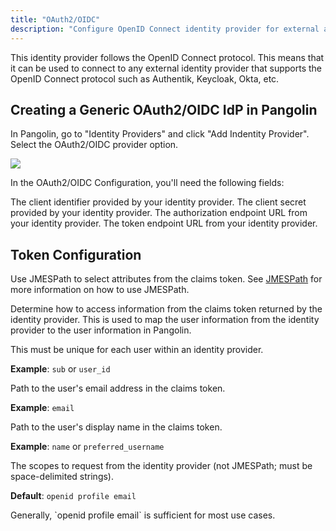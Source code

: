 ```yaml
---
title: "OAuth2/OIDC"
description: "Configure OpenID Connect identity provider for external authentication"
---
```


This identity provider follows the OpenID Connect protocol. This means that it can be used to connect to any external identity provider that supports the OpenID Connect protocol such as Authentik, Keycloak, Okta, etc.

## Creating a Generic OAuth2/OIDC IdP in Pangolin

In Pangolin, go to "Identity Providers" and click "Add Indentity Provider". Select the OAuth2/OIDC provider option.

<Frame>
  <img src="/images/create-oidc-idp.png" />
</Frame>

In the OAuth2/OIDC Configuration, you'll need the following fields:

<ResponseField name="Client ID" type="string" required>
  The client identifier provided by your identity provider.
</ResponseField>

<ResponseField name="Client Secret" type="string" required>
  The client secret provided by your identity provider.
</ResponseField>

<ResponseField name="Authorization URL" type="string" required>
  The authorization endpoint URL from your identity provider.
</ResponseField>

<ResponseField name="Token URL" type="string" required>
  The token endpoint URL from your identity provider.
</ResponseField>

## Token Configuration

Use JMESPath to select attributes from the claims token. See [JMESPath](https://jmespath.org/) for more information on how to use JMESPath.

Determine how to access information from the claims token returned by the identity provider. This is used to map the user information from the identity provider to the user information in Pangolin.

<ResponseField name="Identifier Path" type="string" required>
  This must be unique for each user within an identity provider.
  
  **Example**: `sub` or `user_id`
</ResponseField>

<ResponseField name="Email Path" type="string">
  Path to the user's email address in the claims token.
  
  **Example**: `email`
</ResponseField>

<ResponseField name="Name Path" type="string">
  Path to the user's display name in the claims token.
  
  **Example**: `name` or `preferred_username`
</ResponseField>

<ResponseField name="Scopes" type="string">
  The scopes to request from the identity provider (not JMESPath; must be space-delimited strings).
  
  **Default**: `openid profile email`
  
  <Note>
  Generally, `openid profile email` is sufficient for most use cases.
  </Note>
</ResponseField>
